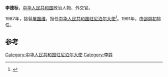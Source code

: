 '''李德标'''，[[中华人民共和国|中华人民共和国]]政治人物、外交官。

1987年，接替[[屠国维|屠国维]]，担任[[中国驻尼泊尔大使列表|中华人民共和国驻尼泊尔大使]]<ref>{{cite web|author=中华人民共和国外交部|title=中国驻尼泊尔历任大使|url=http://www.mfa.gov.cn/chn/pds/ziliao/wjrw/2167/2168/t9141.htm
|publisher=中华人民共和国外交部|accessdate=2012-03-06}}</ref>。1991年，由[[邵炯初|邵炯初]]接任。

== 参考 ==
{{reflist}}
{{start box}}
{{s-dip}}
{{succession box|[[屠国维|屠国维]]|[[邵炯初|邵炯初]]|[[中国驻尼泊尔大使列表|中华人民共和国驻尼泊尔大使]]|1987年4月-1991年8月}}
{{end box}}
{{中国政治人物小作品}}

[[Category:中华人民共和国驻尼泊尔大使|Category:中华人民共和国驻尼泊尔大使]]
[[Category:李姓|Category:李姓]]